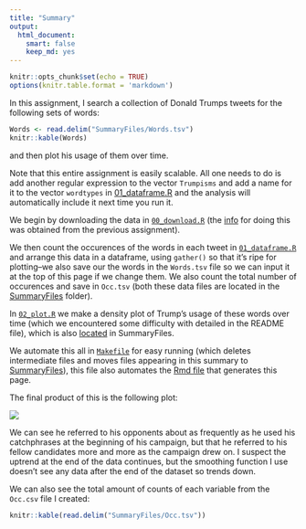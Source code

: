 ```yaml
---
title: "Summary"
output: 
  html_document: 
    smart: false
    keep_md: yes
---
```


```r
knitr::opts_chunk$set(echo = TRUE)
options(knitr.table.format = 'markdown')
```

In this assignment, I search a collection of Donald Trumps tweets for the following sets of words:

```r
Words <- read.delim("SummaryFiles/Words.tsv")
knitr::kable(Words)
```

and then plot his usage of them over time.

Note that this entire assignment is easily scalable. All one needs to do is add another regular expression to the vector `Trumpisms` and add a name for it to the vector `wordtypes` in [01_dataframe.R](https://github.com/arsbar24/STAT545-hw-barton-alistair/blob/master/hw07/MakeFiles/01_dataframe.R) and the analysis will automatically include it next time you run it.

We begin by downloading the data in [`00_download.R`](https://github.com/arsbar24/STAT545-hw-barton-alistair/blob/master/hw07/MakeFiles/00_download.R) (the [info](https://jennybc.github.io/purrr-tutorial/ls08_trump-tweets.html) for doing this was obtained from the previous assignment). 

We then count the occurences of the words in each tweet in [`01_dataframe.R`](https://github.com/arsbar24/STAT545-hw-barton-alistair/blob/master/hw07/MakeFiles/01_dataframe.R) and arrange this data in a dataframe, using `gather()` so that it's ripe for plotting--we also save our the words in the `Words.tsv` file so we can input it at the top of this page if we change them. We also count the total number of occurences and save in `Occ.tsv` (both these data files are located in the [SummaryFiles](https://github.com/arsbar24/STAT545-hw-barton-alistair/blob/master/hw07/SummaryFiles/) folder).

In [`02_plot.R`](https://github.com/arsbar24/STAT545-hw-barton-alistair/blob/master/hw07/MakeFiles/02_plot.R) we make a density plot of Trump's usage of these words over time (which we encountered some difficulty with detailed in the README file), which is also [located](https://github.com/arsbar24/STAT545-hw-barton-alistair/blob/master/hw07/SummaryFiles/tweet_freq.png) in SummaryFiles. 

We automate this all in [`Makefile`](https://github.com/arsbar24/STAT545-hw-barton-alistair/blob/master/hw07/Makefile) for easy running (which deletes intermediate files and moves files appearing in this summary to [SummaryFiles](https://github.com/arsbar24/STAT545-hw-barton-alistair/blob/master/hw07/SummaryFiles/)), this file also automates the [Rmd file](https://github.com/arsbar24/STAT545-hw-barton-alistair/blob/master/hw07/Summary.Rmd) that generates this page.

The final product of this is the following plot:

![](SummaryFiles/tweet_freq.png)

We can see he referred to his opponents about as frequently as he used his catchphrases at the beginning of his campaign, but that he referred to his fellow candidates more and more as the campaign drew on. I suspect the uptrend at the end of the data continues, but the smoothing function I use doesn't see any data after the end of the dataset so trends down.

We can also see the total amount of counts of each variable from the `Occ.csv` file I created:
```r
knitr::kable(read.delim("SummaryFiles/Occ.tsv"))
```







